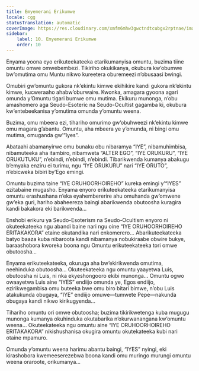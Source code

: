 ```yaml
---
title: Emyemerani Erikumwe
locale: cgg
statusTranslation: automatic
coverImage: https://res.cloudinary.com/xmfm6mhw3gwctndtcubgx2rptnae/image/upload/v1740468922/small_cover_tratado_de_psicologia_revolucionaria_a4c0dca4e0.webp
sidebar:
    label: 10. Emyemerani Erikumwe
    order: 10
---
```

Enyama yoona eyo erikuteekateeka etarikumanyisa omuntu, buzima tiine omuntu omwe omwebembezi. Tikiriho okukikanya, okubura kw’obumwe bw’omutima omu Muntu nikwo kureetera oburemeezi n’obusaasi bwingi.

Omubiri gw’omuntu gukora nk’ekintu kimwe ekihikire kandi gukora nk’ekintu kimwe, kucweraaho ahabw’oburwaire. Kwonka, amagara gyoona agari omunda y’Omuntu tigari bumwe omu mutima. Ekikuru munonga, n’obu amashomero aga Seudo-Esoteric na Seudo-Ocultist gagamba ki, okubura kw’entebeekanisa y’omutima omunda y’omuntu weena.

Buzima, omu mbeera ezi, tihariho omurimo gw’obuhweezi nk’ekintu kimwe omu magara g’abantu. Omuntu, aha mbeera ye y’omunda, ni bingi omu mutima, omuganda gw’“Iyes”.

Abataahi abamanyirwe omu bunaku obu nibaramya “IYE”, nibamuhimbisa, nibamuteeka aha itambiro, nibamweta “ALTER EGO”, “IYE ORUKURU”, “IYE ORUKUTUKU”, n’ebindi, n’ebindi, n’ebindi. Tibarikwenda kumanya abakugu b’emyaka enziru ei turimu, ngu “IYE ORUKURU” nari “IYE ORUTO”, n’ebicweka bibiri by’Ego emingi.

Omuntu buzima taine “IYE ORUHOORHOIREHO” kureka emingi y’“IYES” ezitabaine mugasho. Enyama enyoro erikuteekateeka etarikumanyisa omuntu erashushana n’eka eyahembererire ahu omuhanda gw’omwene gw’eka guri, hariho abaheereza baingi abarikwenda obutoosha kuragira kandi bakakora eki barikwenda...

Enshobi erikuru ya Seudo-Esoterism na Seudo-Ocultism enyoro ni okuteekateeka ngu abandi baine nari ngu oine “IYE ORUHOORHOIREHO ERITAKAKORA” etaine okutandika nari enkomerero... Abarikuteekateeka batyo baaza kuba nibaroota kandi nibamanya nobukiraabe obwire bukye, baraashobora kworeka boona ngu Omuntu erikuteekateeka tori omwe obutoosha...

Enyama erikuteekateeka, okuruga aha bw’ekirikwenda omutima, neehinduka obutoosha... Okuteekateeka ngu omuntu yaayetwa Luis, obutoosha ni Luis, ni nka ekyeshongooro ekibi munonga... Omuntu ogwo owaayetwa Luis aine “IYES” endiijo omunda ye, Egos endiijo, ezirikwegambisa omu buteeka bwe omu biro bitari bimwe, n’obu Luis atakukunda obugaya, “IYE” endiijo omuwe—tumwete Pepe—nakunda obugaya kandi nikwo kirikugyenda...

Tihariho omuntu ori omwe obutoosha; buzima tikirikwetenga kuba mugugu munonga kumanya okuhinduka okutabarika n’okurwanangana kw’omuntu weena... Okuteekateeka ngu omuntu aine “IYE ORUHOORHOIREHO ERITAKAKORA” nikishushanisa okugira omuntu okutekateeka kubi nari otaine mpamuro.

Omunda y’omuntu weena harimu abantu baingi, “IYES” nyingi, eki kirashobora kwemeeserezebwa boona kandi omu muringo murungi omuntu weena oraroote, orikumanya...


